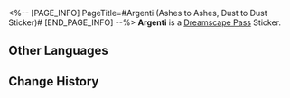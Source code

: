 <%-- [PAGE_INFO]
PageTitle=#Argenti (Ashes to Ashes, Dust to Dust Sticker)#
[END_PAGE_INFO] --%>
{{Stub|Location information}}
{{Item Infobox
|title       = Argenti
|id          = 225017
|image       = Dreamscape Pass Sticker Argenti (Ashes to Ashes Dust to Dust Sticker).png{{subst:void|<!--$UPLOAD:<<SpriteOutput/TravelBrochure/StickFigures/225017.png>-<Dreamscape Pass Sticker Argenti (Ashes to Ashes Dust to Dust Sticker).png>-<Item Icons>>-->}}
|type        = Dreamscape Pass Sticker
|type2       = Ashes to Ashes, Dust to Dust Stickers
|invCategory = 
|rarity      = 4
|effect      = 
|description = Digital stickers that can be used to decorate the pages of the Dreamtour Handbook. They come in many different styles.
|source1     = [[Unlocked by Default]]
}}
{{Description|My dear friend, your virtue guides the path I walk.}}
'''Argenti''' is a [[Dreamscape Pass]] Sticker.

==Other Languages==
{{Other Languages
|en   = Argenti
|zhs  = 银枝
|zht  = 銀枝
|ja   = アルジェンティ
|ko   = 아젠티
|es   = Argenti
|fr   = Argenti
|ru   = Аргенти
|th   = Argenti
|vi   = Argenti
|de   = Argenti
|id   = Argenti
|pt   = Argenti
}}

==Change History==
{{Change History|2.3}}